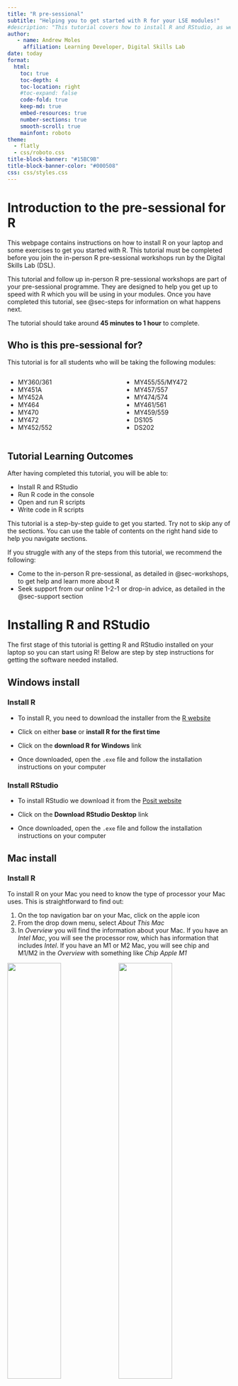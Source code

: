 ```yaml
---
title: "R pre-sessional"
subtitle: "Helping you to get started with R for your LSE modules!"
#description: "This tutorial covers how to install R and RStudio, as well as some key skills you will need for using R in your LSE modules. These skills include how to write and use code in a R script"
author:
   - name: Andrew Moles
     affiliation: Learning Developer, Digital Skills Lab
date: today
format:
  html:
    toc: true
    toc-depth: 4
    toc-location: right
    #toc-expand: false
    code-fold: true
    keep-md: true
    embed-resources: true
    number-sections: true
    smooth-scroll: true
    mainfont: roboto
theme: 
  - flatly
  - css/roboto.css
title-block-banner: "#15BC9B"
title-block-banner-color: "#000508"
css: css/styles.css
---
```


# Introduction to the pre-sessional for R

This webpage contains instructions on how to install R on your laptop and some exercises to get you started with R. This tutorial must be completed before you join the in-person R pre-sessional workshops run by the Digital Skills Lab (DSL).

This tutorial and follow up in-person R pre-sessional workshops are part of your pre-sessional programme. They are designed to help you get up to speed with R which you will be using in your modules. Once you have completed this tutorial, see @sec-steps for information on what happens next.

The tutorial should take around **45 minutes to 1 hour** to complete.

## Who is this pre-sessional for?

This tutorial is for all students who will be taking the following modules:

::: columns
::: {.column width="50%"}
-   MY360/361
-   MY451A
-   MY452A
-   MY464
-   MY470
-   MY472
-   MY452/552
:::

::: {.column width="50%"}
-   MY455/55/MY472
-   MY457/557
-   MY474/574
-   MY461/561
-   MY459/559
-   DS105
-   DS202
:::
:::


## Tutorial Learning Outcomes

After having completed this tutorial, you will be able to:

-   Install R and RStudio
-   Run R code in the console
-   Open and run R scripts
-   Write code in R scripts

This tutorial is a step-by-step guide to get you started. Try not to skip any of the sections. You can use the table of contents on the right hand side to help you navigate sections. 

::: {.callout-important}
If you struggle with any of the steps from this tutorial, we recommend the following:

-   Come to the in-person R pre-sessional, as detailed in @sec-workshops, to get help and learn more about R
-   Seek support from our online 1-2-1 or drop-in advice, as detailed in the @sec-support section
:::

# Installing R and RStudio

The first stage of this tutorial is getting R and RStudio installed on your laptop so you can start using R! Below are step by step instructions for getting the software needed installed.

## Windows install

### Install R

-   To install R, you need to download the installer from the [R website](https://cloud.r-project.org/bin/windows/)

-   Click on either **base** or **install R for the first time**

-   Click on the **download R for Windows** link

-   Once downloaded, open the `.exe` file and follow the installation instructions on your computer

### Install RStudio

-   To install RStudio we download it from the [Posit website](https://posit.co/download/rstudio-desktop/)

-   Click on the **Download RStudio Desktop** link

-   Once downloaded, open the `.exe` file and follow the installation instructions on your computer

## Mac install

### Install R

To install R on your Mac you need to know the type of processor your Mac uses. This is straightforward to find out:

1)  On the top navigation bar on your Mac, click on the apple icon
2)  From the drop down menu, select *About This Mac*
3)  In *Overview* you will find the information about your Mac. If you have an *Intel Mac*, you will see the processor row, which has information that includes *Intel*. If you have an M1 or M2 Mac, you will see chip and M1/M2 in the *Overview* with something like *Chip Apple M1*

![](images/mac_pros1.png){width="49%"} ![](images/mac_pros2.png){width="49%"}

#### M1 or M2 Mac

-   To install R, you need to download the installer from the [R website](https://cloud.r-project.org/bin/macosx/)

-   If you have a *M1 Mac* you will need click on the link the contains **arm64** to download R. It will look something like `R-4.3.1-arm64.pkg`

-   Once downloaded, open the `.pkg` file and follow the installation instructions

#### Intel Mac

-   To install R, you need to download the installer from the [R website](https://cloud.r-project.org/bin/macosx/)

-   If you have a *Intel Mac* you will need to click on the link that just contains the version of R. It will look something like `R-4.3.1.pkg`, and can be located a touch further down the page under the header **Binaries for legacy macOS/OS X systems:**

-   Once downloaded, open the `.pkg` file and follow the installation instructions

### Install XQuartz

To run R on a Mac operating system, XQuartz is required. You can install it by following [this link](https://www.xquartz.org/), downloading it and following the installation instructions.

### Install RStudio

-   To install RStudio we download it from the [Posit website](https://posit.co/download/rstudio-desktop/)

-   Click on the **Download RStudio Desktop** link

-   Once downloaded, open the `.dmg` file and follow the installation instructions on your computer

## Installing R and RStudio installation issues

If your installation for R and RStudio did not work, this is likely because your computer is running an older operating system. In these cases you will have to install an older version of the software.

It will be simplest, if you have faced installation issues, for you to come to a R pre-sessional workshop for support. See @sec-workshops for more information.

# Why R?

LSE Statistics and methodology courses primarily use R. This is because R is a excellent tool for:

-   Statistics
-   Data handling (i.e. cleaning and manipulating data)
-   Visualisations, interactive graphics, and dashboards
-   Reporting (i.e. academic writing as well as building websites)

R is an open-source tool, which means you do not need to buy a licence in order to use it, and is a popular programming language, as shown in the PYPL index from 2023

![PYPL index 2023](https://raw.githubusercontent.com/andrewmoles2/rTrainIntroduction/main/r-fundamentals-1/Images/PYPL_index_23.png){width="400" fig-align="center"}

Some cool things you can do in R:

![Animated gif of rainfall and temperature changes over time in Australian cities](https://github.com/andrewmoles2/TidyTuesday/blob/master/Australia-fires-2020-01-07/Auz_Rain&Temp2.gif?raw=true){fig-alt="Animated gif of rainfall and temperature changes over time in Australian cities" fig-align="center" width="90%"}

![Regional map UK showing how each area is doing in terms of gender pay equality for each year data has existed, from 2017-2022](https://github.com/andrewmoles2/TidyTuesday/blob/master/paygap-2022-06-28/median_pay_diff_postcode_year.png?raw=true){fig-alt="Regional map showing how each area of the UK is doing in terms of gender pay equality for each year data has existed from 2017-2023. " fig-align="center" width="75%"}

::: {.callout-tip collapse="true"}
## Fun side note

This webpage was built using R. If you are interested, come to the pre-sessional workshops and chat to one of the instructors about it!
:::

------------------------------------------------------------------------

# First steps with R

If you have not done so already, open RStudio!

**Windows users:**

-   Type `RStudio` in the search bar (bottom left, next to windows symbol)
-   If you prefer, open the start menu (click windows symbol), then scroll until you find RStudio

**Mac users:**

-   Hit command + space and type in `RStudio`
-   If you prefer to look for RStudio in an applications folder (open finder and select Applications on the left panel), you should be looking for this icon: ![](images/rs.png)

When RStudio opens you should see a layout with 3 panels, similar to the image below.

![RStudio, image from 2023](images/rstudio.png)

The largest panel on the left with the `>` is the console. On the bottom right there is the files/plot panel, and top right is the environment panel.

If your installation of R and RStudio has worked, first RStudio should be open, and second you should see a message in your console panel telling you the version of R you have installed, like the image below.

![R version displayed in RStudio console](images/r-version.png)

There are three ways of running R code: console, scripts and R Markdown. In this tutorial we will cover the console and scripts.

The best way to get comfortable with a software is to start using it! We will run through series of exercises which will help you get more comfortable writing and running R code. The exercises include:

-   Performing some calculations using R
-   Convert your height from centimetres to feet and metres
-   Calculate body mass index (BMI) and waist-to-hip ratio

## Exercise 1 - Running code from the console

The first thing we want to try is to run code from the console and see what happens. To run code from the console you type the code and press enter. Remember the console has the `>` symbol, and is the bottom left panel.

In RStudio, in the console, try the following calculations:

1)  Sum of 5 and 14
2)  Divide 9.6 by 1.6
3)  3 to the power of 12 subtracted from 4. *Hint: use brackets* `(x-y)^z`
4)  Divide 22 by 36 and multiply the result by 100
5)  The remainder of 55 divided by 2

The output for each question should be:

1)  `r paste0("[1] ", 5+14)`
2)  `r paste0("[1] ", 9.6/1.6)`
3)  `r paste0("[1] ", (12-4)^3)`
4)  `r paste0("[1] ", (22/36) * 100)`
5)  `r paste0("[1] ", 55%%2)`

|      Operator       | Symbol |
|:-------------------:|:------:|
|        Plus         |  `+`   |
|       Divide        |  `/`   |
|      Subtract       |  `-`   |
|      Multiply       |  `*`   |
|        Power        |  `^`   |
| Remainder (modulus) |  `%%`  |

: Table of some simple mathematical operators used in R to help you out {.striped .hover}

## Exercise 2 - Assigning variables (still in the console)

In R, when we want to keep data and re-use it later, we **assign** that data to a name. There are two ways of doing this. We can use the arrow like `<-` or the `=` symbol; the arrow is most commonly used in R.

If we wanted to **assign** our numbers from one of our previous calculations and use them for a new calculation we would do: `a <- 9.6` and `b <- 1.6`, then `a / b`. In this example, `a` and `b` are called *variables*.

In your console:

1)  Assign 5 to `a`
2)  Assign 14 to `b`
3)  Calculate the sum of `a` and `b`, and assign the result to `c`
4)  Type `c` and hit enter in your console. What happened?

In your *environment* panel, you should see: ![](images/ex2.png)

## Exercise 3 - making a new R script

Scripts are a useful way of remembering what we have done previously, allowing us to save code and share it with others.

In this exercise we are going to open a script, and save it.

1)  We have a few options to open a script, the simplest is to use a shortcut: `shift + command/ctrl + N`. You can also open it manually by going the top left corner of RStudio, you should see a paper icon with a plus symbol. Click on it and select **R Script**
2)  Now the script is open, save the script as something like `r-pre-sessional.R`. There are a few ways of doing this, pressing `command/ctrl + s` is the simplest method
3)  Lets try and run some code. In this example, you want to convert your running time in minutes to seconds. In the script, type or copy the following code:

```r
#| code-fold: false
#| eval: false

# running time in minutes
run_minutes <- 26.34
# running time in seconds
run_seconds <- run_minutes*60
# print result
run_seconds
```

4)  Now run the code! There are two main ways of doing this. First, we can highlight the code, and click the `Run` button near the top centre right of RStudio. Second, we can put our cursor on each line and use `command/ctrl + enter` to run the code line by line.
5)  The result of your code will appear in the console and should look like: `r paste0('[1] ', 26.34*60)`

We will write more code in this script in the following exercise!

::: callout-tip
In the code example, we have hash tags (`#`). These are ***comments***, which allow us to write non-code information. This is helpful to document what each step is doing.
:::

## Exercise 4 - height metrics conversion

In this exercise we are going to convert your height from centimetres to feet and meters. Below are some formulas to help you make the calculations in the exercises.

`centimetres to feet = [height in cm X 0.0328084]`

`centimetres to meters = [height in cm / 100]`

`feet to meters = [height in ft X 0.3048]`

In the script we made in exercise 3, try the following exercises:

1)  Make a variable called `my_height`, and assign 195 as the height
2)  Convert the value of `my_height` from centimetres to feet. Make a new variable called `my_height_ft`, and assign the calculation of `my_height` from centimetres to feet
3)  Print your `my_height_ft` variable
4)  Convert the value of `my_height` from centimetres to meters. Make a new variable called `my_height_m`, and assign the calculation of `my_height` from centimetres to meters
5)  Print your `my_height_m` variable
6)  Convert the value of `my_height_ft` from feet to meters. Make a new variable called `my_height_ft_m`, and assign the calculation of `my_height_ft` from feet to meters
7)  Print your `my_height_ft_m` variable
8)  Now try and do the calculations for your own height, or an estimate if you are not sure! You can just change the value of `my_height`

```r
#| echo: false

my_height <- 195
cm_to_ft <- 0.0328084
cm_to_m <- 100
ft_to_m <- 0.3048

my_height_ft <-  my_height * cm_to_ft

my_height_m <- my_height / cm_to_m

my_height_ft_m <- my_height_ft * ft_to_m
```

Using a value of `my_height` as 195cm, we would expect to get the outputs of:

-   centimetres to feet: `r paste0('[1] ', my_height_ft)`
-   centimetres to meters: `r paste0('[1] ', my_height_m)`
-   feet to meters: `r paste0('[1] ', my_height_ft_m)`

::: callout-important
## What does *print* mean?

When we say *"print a value"*, which is to display the output of an object, we mean for you to type a variable and run it, such as typing `my_height` and pressing `command/ctrl + enter` to view the result in the console
:::

## Exercise 5 - loading R scripts

In the next two exercises we will be loading a pre-prepared script and doing some coding with it.

1)  Click on the Download R file button and save the file where you saved your other R script

{{< downloadthis resources/exercises.R label='Download R file' dname=exercises icon=r-circle type=success >}}

2)  Now open the file into R. You should be able to use the file menu to achieve this: `File > Open File...`
3)  Within the file you should see some pre-written code. Run all the code
4)  What output appeared in the console? Assuming this person is a man, what would their health risk be according to the below table?

| **Health risk** |   **Women**    |    **Men**    |
|:---------------:|:--------------:|:-------------:|
|       low       | 0.80 or lower  | 0.95 or lower |
|    moderate     |   0.81-0.85    |   0.96-1.0    |
|      high       | 0.86 or higher | 1.0 or higher |

: Waist-to-hip ratio chart {.striped .hover}

In the next exercise, you will do another health related calculation, working out how to calculate body mass index (BMI)

::: callout-note
## What is waist-to-hip ratio?

The [waist-to-hip ratio](https://www.healthline.com/health/waist-to-hip-ratio#:~:text=0.9%20or%20less%20in%20men,0.85%20or%20less%20for%20women) metric is another measure of health that is designed to look for people at higher risk of conditions like heart disease or type 2 diabetes.
:::

## Exercise 6 - Body mass index (BMI) calculation

Use R to work out the body mass index (BMI) of someone who is 94kg, and 1.95m tall.

In the script we loaded in exercise 5:

1)  Assign the variables of weight and height
2)  Assign the variable of BMI, and calculate the BMI based of the weight and height variables
3)  Print the outcome
4)  Add comments on what each line of code is doing

You can find the formula for BMI on the [NHS website](https://www.nhs.uk/live-well/healthy-weight/bmi-calculator/#:~:text=The%20BMI%20calculation%20divides%20an,dividing%2070%20by%202.99%20%3D%2023.41)

```r
#| echo: false

# assign variables of weight and height
weight <- 94
height <- 1.95

# BMI calculation
BMI <- weight/(height^2)

# print outcome
#BMI
```

You should get an output of `r paste0("[1] ", BMI)`

::: callout-tip
The height in this calculation should be in meters. For example, someone who is 170cm tall, would be 1.70m tall in meters. 
:::

------------------------------------------------------------------------

# Note on R and RStudio

You might be asking yourself, why have I installed R ***and*** RStudio? Or why am I using RStudio and not just R?

An abridged answer to this question is R is the language we will be using, and RStudio is the environment in which we will be using R.

The unabridged answer is that R is a computer language, which means it cannot be opened like other computer applications such as an internet explorer (Chrome or Firefox) or Microsoft Word. Instead, to use R you write commands in the R language and ask your computer to interpret them. Previously, this would involve typing commands into a terminal application, or writing a script in a text editing software and running it through a terminal application. This is not the *easiest* way of writing R code, and is where RStudio comes in!

RStudio is an application, like Google Chrome or Firefox, which means it is easy to open on your computer. RStudio is a popular tool for using R, as it provides an pleasant interface for you to use R, with helpful features like the auto-completion, file management, and an environment panel to show/explore your data.

::: callout-tip
## What is the terminal?

The terminal is a program that you use to type in commands that are then executed by your computer's operating system. It is a text input/output environment
:::

# What are my next steps? {#sec-steps}

If you are on the modules show below, it is recommended you attend the in-person pre-sessional training workshops the Digital Skills Lab (DSL) will be running through September to early October.

::: columns
::: {.column width="50%"}
-   MY452/552
-   MY455/555
-   MY472
-   MY457/557
-   MY474/574
:::
::: {.column width="50%"}
-   MY461/561
-   MY459/559
-   DS105
-   DS202
:::
:::

Students not on these modules are very welcome to join the in-person pre-sessional training, particularly if you have struggled to get R installed, found the exercises difficult, or want to get a better understanding of R.

## R Pre-Sessional in-person workshops {#sec-workshops}

The pre-sessional workshops are two hour long, in-person practical workshops to help you learn R. You will be working through practical exercises, designed to build your knowledge in R, while being supported by a team of data science trainers.

The content for these workshops will cover the key fundamental knowledge needed for using the R programming language. The content is split into worksheets which gradually progress you through topics. These topics include, but are not limited to:

-   Working with different data types in R such as numerical, text, categorical, data frames (spreadsheet like data structures), matrices, and lists

-   Learning to manipulate these data types to extract what information you need, and perform operations on them

-   Using conditional operations to manipulate data

-   Using functions, built in code, to perform a wide array of operations like finding the mean

-   Loading datasets into R, and handling some common issues

-   Automating code, using tools like a for loop

-   Streamline your code by writing your own functions

These workshops will be run on a regular basis through September and early October. Dates and times for the in-person workshops:

| Date            | Time  | Location             |
|-----------------|-------|----------------------|
| 12th September  | 10-12 | LSE Life Workspace 4 |
| 14th September  | 10-12 | LSE Life Workspace 4 |
| 15th September  | 10-12 | LSE Life Workspace 4 |
| 26th September  | 1-3   | LSE Life Workspace 4 |
| 27th September  | 10-12 | LSE Life Workspace 4 |
| 29th September  | 10-12 | LSE Life Workspace 4 |
| 2nd October     | 10-12 | LSE Life Workspace 4 |
| 3rd October     | 10-12 | LSE Life Workspace 4 |
| 4th October     | 10-12 | LSE Life Workspace 4 |

: Dates, times, and location of R pre-sessional workshops

**Attendance to the workshops is through booking only**. To book onto the workshops, you will need to [follow this booking link](https://apps.lse.ac.uk/training-system/userBooking/course/9999199)

::: callout-important
These workshops will be popular and there will be a maximum capacity. If you can no longer attend, please cancel your booking on the *Training and Development System* so another student can book.
:::

## What other support is available? {#sec-support}

Outside the pre-sessional workshops, the Digital Skills Lab will be running R workshops from October-December, then January-March, and again May-July.

There will also be drop-in advice and 1-2-1 services available throughout the year.

You can find out more information on the courses and support the Digital Skills Lab offers via [our webpage](https://info.lse.ac.uk/current-students/digital-skills-lab).

For help or other general queries please contact `digital.skills.lab@lse.ac.uk`.

---------

# Accessing and opening the in-person pre-sessional materials (optional extra)

As an optional extra, you can prepare for the in-person workshops by accessing the materials for the workshops. Below is information and steps on how to do this. 

## Access to the DSL-R-Presessional team on MS Teams

The materials for the workshops will be hosted/stored on MS Teams. They are R Markdown files. 

1) Go to the Teams overview in MS Teams, which can be accessed from the sidebar on the left.
2) Select the **Join or create team** option on the top right.
3) Enter the team code **cfwj2ed**
4) Click Join Team.

![](images/teams1.png){width="49%"} ![](images/teams2.png){width="49%"}

## Download the R Markdown files

1) Go to the Teams overview in MS Teams, which can be accessed from the sidebar on the left.
2) Select the DSL-R-Presessional team.
3) Select the R Markdown Notebooks channel.
4) Select the Files tab to access the R markdown notebooks.
5) Select all items in the folder.
6) Download the files. You might need to select the three dot icon to access the Download option.
7) Click Download to download all R markdown notebooks as a zip file.

![](images/download_files.png){width="75%" fig-align="center"}

::: callout-tip
### What is R Markdown?

An R Markdown file has sections of text and code together in a single document. This is helpful for tutorials, documentation, and writing reports.

You'll be introduced to R Markdown in the workshops. An in-depth description can be found in the [R for Data Science](https://r4ds.had.co.nz/r-markdown.html) open source book
:::

## Opening the R Markdown files

Opening a R Markdown file is very similar to opening a script in R using `File > Open File...`. R Markdown files have the extension `.Rmd`. 

How to use and work with R Markdown files will be covered in the in-person workshops. 

::: callout-note
If you struggle with any of these steps, just come along to the workshops and a trainer can help you. 
:::

------------

# Final remarks

This tutorial was written by the Digital Skills Lab (DSL) in support for the Statistics and Methodology departments, and the Data Science Institute. We hope that you found it helpful in getting started with R.

```r
knitr::include_graphics("images/DigitalSkillsLab.png")
#"E73736"
#"#EFEEF3"
```